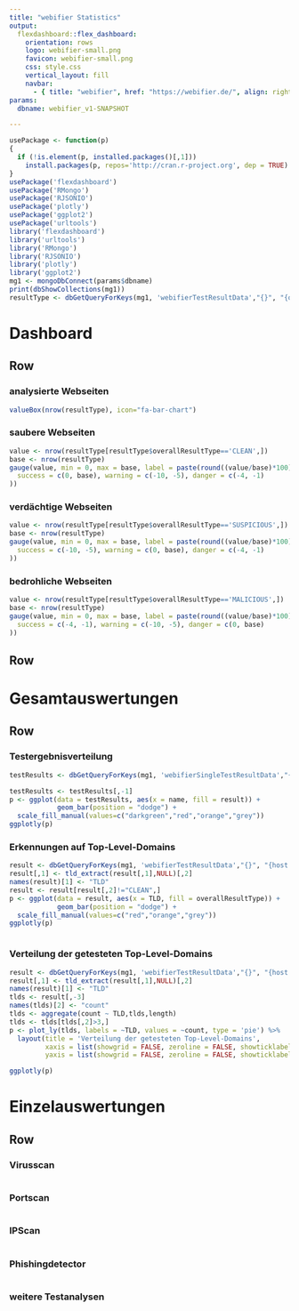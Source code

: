 ```yaml
---
title: "webifier Statistics"
output:
  flexdashboard::flex_dashboard:
    orientation: rows
    logo: webifier-small.png
    favicon: webifier-small.png
    css: style.css
    vertical_layout: fill 
    navbar:
      - { title: "webifier", href: "https://webifier.de/", align: right }
params:
  dbname: webifier_v1-SNAPSHOT

---
```


```r
usePackage <- function(p)
{
  if (!is.element(p, installed.packages()[,1]))
    install.packages(p, repos='http://cran.r-project.org', dep = TRUE)
}
usePackage('flexdashboard')
usePackage('RMongo')
usePackage('RJSONIO')
usePackage('plotly')
usePackage('ggplot2')
usePackage('urltools')
library('flexdashboard')
library('urltools')
library('RMongo')
library('RJSONIO')
library('plotly')
library('ggplot2')
mg1 <- mongoDbConnect(params$dbname)
print(dbShowCollections(mg1))
resultType <- dbGetQueryForKeys(mg1, 'webifierTestResultData',"{}", "{overallResultType:1}",skip=0,limit=Inf)
```

Dashboard
=====================================

Row {data-height=100}
-----------------------------------------------------------------------

### analysierte Webseiten

```r
valueBox(nrow(resultType), icon="fa-bar-chart")
```

### saubere Webseiten

```r
value <- nrow(resultType[resultType$overallResultType=='CLEAN',])
base <- nrow(resultType)
gauge(value, min = 0, max = base, label = paste(round((value/base)*100),"%",sep=""), gaugeSectors(
  success = c(0, base), warning = c(-10, -5), danger = c(-4, -1)
))
```

### verdächtige Webseiten

```r
value <- nrow(resultType[resultType$overallResultType=='SUSPICIOUS',])
base <- nrow(resultType)
gauge(value, min = 0, max = base, label = paste(round((value/base)*100),"%",sep=""), gaugeSectors(
  success = c(-10, -5), warning = c(0, base), danger = c(-4, -1)
))
```

### bedrohliche Webseiten

```r
value <- nrow(resultType[resultType$overallResultType=='MALICIOUS',])
base <- nrow(resultType)
gauge(value, min = 0, max = base, label = paste(round((value/base)*100),"%",sep=""), gaugeSectors(
  success = c(-4, -1), warning = c(-10, -5), danger = c(0, base)
))
```

Row
-----------------------------------------------------------------------

Gesamtauswertungen
=====================================

Row {.tabset .tabset-fade}
-----------------------------------------------------------------------

### Testergebnisverteilung

```r
testResults <- dbGetQueryForKeys(mg1, 'webifierSingleTestResultData',"{}", '{_id:0,name:1,result:1}',skip=0,limit=Inf)

testResults <- testResults[,-1]
p <- ggplot(data = testResults, aes(x = name, fill = result)) +
            geom_bar(position = "dodge") +
  scale_fill_manual(values=c("darkgreen","red","orange","grey"))
ggplotly(p)

```

### Erkennungen auf Top-Level-Domains

```r
result <- dbGetQueryForKeys(mg1, 'webifierTestResultData',"{}", "{host:1,overallResultType:1}",skip=0,limit=Inf)
result[,1] <- tld_extract(result[,1],NULL)[,2]
names(result)[1] <- "TLD"
result <- result[result[,2]!="CLEAN",]
p <- ggplot(data = result, aes(x = TLD, fill = overallResultType)) +
            geom_bar(position = "dodge") +
  scale_fill_manual(values=c("red","orange","grey"))
ggplotly(p)



```

### Verteilung der getesteten Top-Level-Domains

```r
result <- dbGetQueryForKeys(mg1, 'webifierTestResultData',"{}", "{host:1,overallResultType:1}",skip=0,limit=Inf)
result[,1] <- tld_extract(result[,1],NULL)[,2]
names(result)[1] <- "TLD"
tlds <- result[,-3]
names(tlds)[2] <- "count"
tlds <- aggregate(count ~ TLD,tlds,length)
tlds <- tlds[tlds[,2]>3,]
p <- plot_ly(tlds, labels = ~TLD, values = ~count, type = 'pie') %>%
  layout(title = 'Verteilung der getesteten Top-Level-Domains',
         xaxis = list(showgrid = FALSE, zeroline = FALSE, showticklabels = FALSE),
         yaxis = list(showgrid = FALSE, zeroline = FALSE, showticklabels = FALSE))

ggplotly(p)
```

Einzelauswertungen
=====================================


Row {.tabset .tabset-fade}
-----------------------------------------------------------------------

### Virusscan

```r

```

### Portscan

```r

```

### IPScan

```r

```

### Phishingdetector

```r

```

### weitere Testanalysen

```r

```